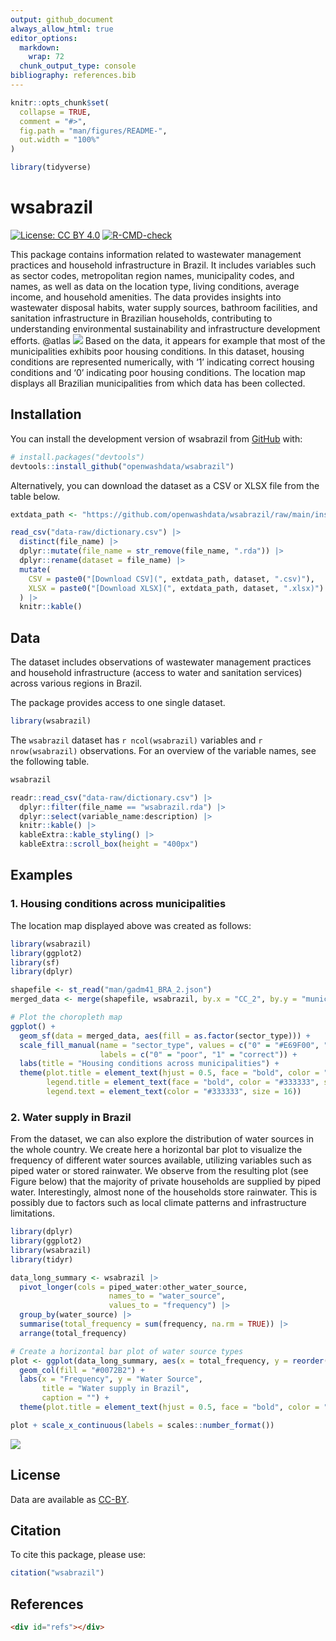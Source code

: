 ```yaml
---
output: github_document
always_allow_html: true
editor_options: 
  markdown: 
    wrap: 72
  chunk_output_type: console
bibliography: references.bib
---
```


<!-- README.md is generated from README.Rmd. Please edit that file -->

```r
knitr::opts_chunk$set(
  collapse = TRUE,
  comment = "#>",
  fig.path = "man/figures/README-",
  out.width = "100%"
)

library(tidyverse)
```

# wsabrazil

<!-- badges: start -->
[![License: CC BY 4.0](https://img.shields.io/badge/License-CC_BY_4.0-darkorange.svg)](https://creativecommons.org/licenses/by/4.0/)
[![R-CMD-check](https://github.com/openwashdata/wsabrazil/actions/workflows/R-CMD-check.yaml/badge.svg)](https://github.com/openwashdata/wsabrazil/actions/workflows/R-CMD-check.yaml)
<!-- badges: end -->

This package contains information related to wastewater management practices and household infrastructure in Brazil. It includes variables such as sector codes, metropolitan region names, municipality codes, and names, as well as data on the location type, living conditions, average income, and household amenities. The data provides insights into wastewater disposal habits, water supply sources, bathroom facilities, and sanitation infrastructure in Brazilian households, contributing to understanding environmental sustainability and infrastructure development efforts. @atlas
![](man/figures/Rplot04.png)
Based on the data, it appears for example that most of the municipalities exhibits poor housing conditions. In this dataset, housing conditions are represented numerically, with '1' indicating correct housing conditions and '0' indicating poor housing conditions. The location map displays all Brazilian municipalities from which data has been collected.

## Installation

You can install the development version of wsabrazil from [GitHub](https://github.com/) with:

```r
# install.packages("devtools")
devtools::install_github("openwashdata/wsabrazil")
```

Alternatively, you can download the dataset as a CSV or XLSX
file from the table below.

```r

extdata_path <- "https://github.com/openwashdata/wsabrazil/raw/main/inst/extdata/"

read_csv("data-raw/dictionary.csv") |> 
  distinct(file_name) |> 
  dplyr::mutate(file_name = str_remove(file_name, ".rda")) |> 
  dplyr::rename(dataset = file_name) |> 
  mutate(
    CSV = paste0("[Download CSV](", extdata_path, dataset, ".csv)"),
    XLSX = paste0("[Download XLSX](", extdata_path, dataset, ".xlsx)")
  ) |> 
  knitr::kable()

```

## Data

The dataset includes observations of wastewater management practices and household infrastructure (access to water and sanitation services) across various regions in Brazil.

The package provides access to one single dataset.

```r
library(wsabrazil)
```

The `wsabrazil` dataset has `r ncol(wsabrazil)`
variables and `r nrow(wsabrazil)` observations. For an overview
of the variable names, see the following table.

```r
wsabrazil
```

```r
readr::read_csv("data-raw/dictionary.csv") |> 
  dplyr::filter(file_name == "wsabrazil.rda") |> 
  dplyr::select(variable_name:description) |> 
  knitr::kable() |> 
  kableExtra::kable_styling() |> 
  kableExtra::scroll_box(height = "400px")
```

## Examples

### 1. Housing conditions across municipalities

The location map displayed above was created as follows:

```r
library(wsabrazil)
library(ggplot2)
library(sf)
library(dplyr)

shapefile <- st_read("man/gadm41_BRA_2.json")
merged_data <- merge(shapefile, wsabrazil, by.x = "CC_2", by.y = "municipality_code")

# Plot the choropleth map
ggplot() +
  geom_sf(data = merged_data, aes(fill = as.factor(sector_type))) +
  scale_fill_manual(name = "sector_type", values = c("0" = "#E69F00", "1" = "#0072B2"),
                    labels = c("0" = "poor", "1" = "correct")) +
  labs(title = "Housing conditions across municipalities") +
  theme(plot.title = element_text(hjust = 0.5, face = "bold", color = "#333333", size = 24),
        legend.title = element_text(face = "bold", color = "#333333", size = 16),
        legend.text = element_text(color = "#333333", size = 16))
```

### 2. Water supply in Brazil

From the dataset, we can also explore the distribution of water sources in the whole country. We create here a horizontal bar plot to visualize the frequency of different water sources available, utilizing variables such as piped water or stored rainwater. We observe from the resulting plot (see Figure below) that the majority of private households are supplied by piped water. Interestingly, almost none of the households store rainwater. This is possibly due to factors such as local climate patterns and infrastructure limitations.

```r
library(dplyr)
library(ggplot2)
library(wsabrazil)
library(tidyr)

data_long_summary <- wsabrazil |> 
  pivot_longer(cols = piped_water:other_water_source, 
                      names_to = "water_source", 
                      values_to = "frequency") |> 
  group_by(water_source) |> 
  summarise(total_frequency = sum(frequency, na.rm = TRUE)) |> 
  arrange(total_frequency)

# Create a horizontal bar plot of water source types
plot <- ggplot(data_long_summary, aes(x = total_frequency, y = reorder(water_source, total_frequency))) +
  geom_col(fill = "#0072B2") +
  labs(x = "Frequency", y = "Water Source", 
       title = "Water supply in Brazil", 
       caption = "") +
  theme(plot.title = element_text(hjust = 0.5, face = "bold", color = "#333333"))

plot + scale_x_continuous(labels = scales::number_format())

```

![](man/figures/Rplot01.png)

## License

Data are available as 
[CC-BY](https://github.com/openwashdata/wsabrazil/LICENSE.md).

## Citation

To cite this package, please use:

```r
citation("wsabrazil")
```

## References

```html
<div id="refs"></div>
```

